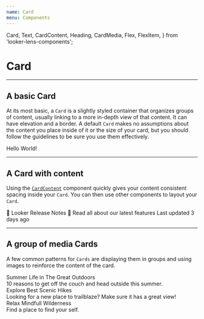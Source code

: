 ```yaml
---
name: Card
menu: Components
---
```


  Card,
  Text,
  CardContent,
  Heading,
  CardMedia,
  Flex,
  FlexItem,
} from 'looker-lens-components';

# Card

---

## A basic Card

At its most basic, a `Card` is a slightly styled container that organizes groups of content, usually linking to a more in-depth view of that content. It can have elevation and a border. A default `Card` makes no assumptions about the content you place inside of it or the size of your card, but you should follow the guidelines to be sure you use them effectively.

<Playground>
  <Card raised>
    <Text mode="subdued" fontSize="xlarge">
      Hello World!
    </Text>
  </Card>
</Playground>

---

## A Card with content

Using the [`CardContent`](/#!/CardContent) component quickly gives your content consistent spacing inside your `Card`. You can then use other components to layout your `Card`.

<Playground>
  <Card raised>
    <CardContent>
      <Heading fontSize="xxxlarge">🎉 Looker Release Notes 🎉</Heading>
      <Heading is="h4" fontSize="small">
        Read all about our latest features
      </Heading>
      <Text fontSize="xsmall" mode="subdued">
        Last updated 3 days ago
      </Text>
    </CardContent>
  </Card>
</Playground>

---

## A group of media Cards

A few common patterns for `Cards` are displaying them in groups and using images to reinforce the content of the card.

<Playground>
  <Flex>
    <FlexItem width="33%" mr="small">
      <Card raised>
        <CardMedia
          image="https://placeimg.com/640/480/nature"
          title="Summer Nature"
        />
        <CardContent>
          <Text
            fontSize="xsmall"
            textTransform="upper"
            fontWeight="semiBold"
            mode="subdued"
          >
            Summer
          </Text>
          <Heading is="h4" fontSize="medium" fontWeight="semiBold" truncate>
            Life in The Great Outdoors
          </Heading>
          <div>
            <Text fontSize="small">
              10 reasons to get off the couch and head outside this summer.
            </Text>
          </div>
        </CardContent>
      </Card>
    </FlexItem>
    <FlexItem width="33%" mr="small">
      <Card raised>
        <CardMedia
          image="https://placeimg.com/630/480/nature"
          title="A Scenic Valley"
        />
        <CardContent>
          <Text
            fontSize="xsmall"
            textTransform="upper"
            fontWeight="semiBold"
            mode="subdued"
          >
            Explore
          </Text>
          <Heading is="h4" fontSize="medium" fontWeight="semiBold" truncate>
            Best Scenic Hikes
          </Heading>
          <div mt="xs">
            <Text fontSize="small">
              Looking for a new place to trailblaze? Make sure it has a great
              view!
            </Text>
          </div>
        </CardContent>
      </Card>
    </FlexItem>
    <FlexItem width="33%">
      <Card raised>
        <CardMedia
          image="https://placeimg.com/620/480/nature"
          title="Relaxing Views"
        />
        <CardContent>
          <Text
            fontSize="xsmall"
            textTransform="upper"
            fontWeight="semiBold"
            mode="subdued"
          >
            Relax
          </Text>
          <Heading is="h4" fontSize="large" fontWeight="semiBold" truncate>
            Mindfull Wilderness
          </Heading>
          <div mt="xs">
            <Text fontSize="small">Find a place to find your self.</Text>
          </div>
        </CardContent>
      </Card>
    </FlexItem>
  </Flex>
</Playground>
